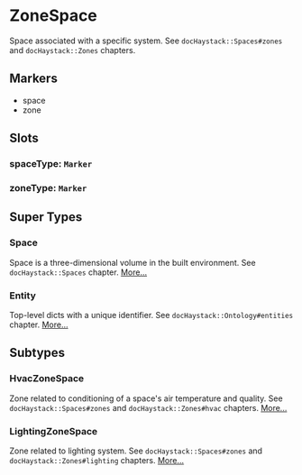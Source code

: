# ZoneSpace
Space associated with a specific system.
See `docHaystack::Spaces#zones` and `docHaystack::Zones` chapters.
## Markers
- space
- zone

## Slots

### spaceType: `Marker`

### zoneType: `Marker`


## Super Types
### Space
Space is a three-dimensional volume in the built environment.
See `docHaystack::Spaces` chapter. 
[More...](./Space)

### Entity
Top-level dicts with a unique identifier.
See `docHaystack::Ontology#entities` chapter. 
[More...](./Entity)


## Subtypes
### HvacZoneSpace
Zone related to conditioning of a space&#39;s air temperature and quality.
See `docHaystack::Spaces#zones` and `docHaystack::Zones#hvac` chapters. 
[More...](./HvacZoneSpace)
### LightingZoneSpace
Zone related to lighting system.
See `docHaystack::Spaces#zones` and `docHaystack::Zones#lighting` chapters. 
[More...](./LightingZoneSpace)
